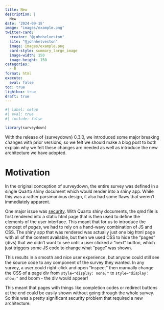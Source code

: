 ```yaml
---
title: New
description: |
  New
date: '2024-09-18'
image: "images/example.png"
twitter-card:
  creator: "@johnhelveston"
  site: "@johnhelveston"
  image: images/example.png
  card-style: summary_large_image
  image-width: 150
  image-height: 150
categories:
  - R
format: html
execute: 
  eval: false
toc: true
lightbox: true
draft: true
---
```


```r
#| label: setup
#| eval: true
#| include: false

library(surveydown)
```

With the release of {surveydown} 0.3.0, we introduced some major breaking changes with prior versions, so we felt we should make a blog post to both explain why we felt these changes are needed as well as introduce the new architecture we have adopted.

# Motivation

In the original conception of surveydown, the entire survey was defined in a single Quarto shiny document which would render into a shiny app. While this was a rather parsimonious design, it also had some flaws that weren't immediately apparent.

One major issue was [security](https://github.com/surveydown-dev/surveydown/issues/93). With Quarto shiny documents, the qmd file is first rendered into a static html page that is then used to define the elements of the user interface. This meant that for us to introduce the concept of _pages_, we had to rely on a hand-wavy combination of JS and CSS. The shiny app that was rendered was actually just one big html page with all of the content available, but then we used CSS to hide the "pages" (divs) that we didn't want to see until a user clicked a "next" button, which just triggers some JS code to change what "page" was shown.

This results in a smooth and nice user experience, but anyone could still see the source code to any component of the survey they wanted. In any survey, a user could right-click and open "Inspect" then manually change the CSS of a page div from `style="display: none;"` to `style="display: show;"` and boom - the div would appear!

This meant that pages with things like completion codes or redirect buttons at the end could be easily shown without going through the whole survey. So this was a pretty significant security problem that required a new architecture.
